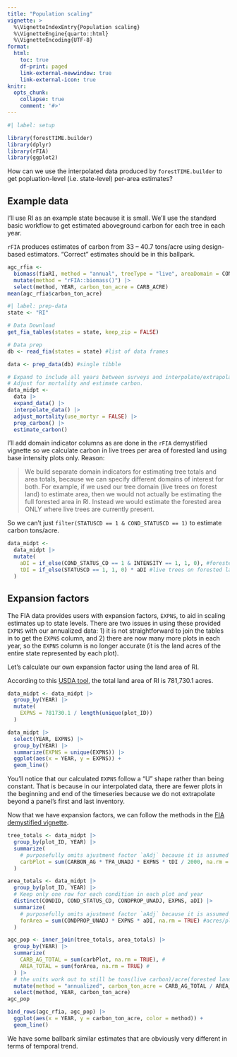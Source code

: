 ```yaml
---
title: "Population scaling"
vignette: >
  %\VignetteIndexEntry{Population scaling}
  %\VignetteEngine{quarto::html}
  %\VignetteEncoding{UTF-8}
format:
  html:
    toc: true
    df-print: paged
    link-external-newwindow: true
    link-external-icon: true
knitr:
  opts_chunk:
    collapse: true
    comment: '#>'
---
```


```r
#| label: setup

library(forestTIME.builder)
library(dplyr)
library(rFIA)
library(ggplot2)
```

How can we use the interpolated data produced by `forestTIME.builder` to get popluation-level (i.e. state-level) per-area estimates?

## Example data

I'll use RI as an example state because it is small.
We'll use the standard basic workflow to get estimated aboveground carbon for each tree in each year.

::: callout-important
`rFIA` produces estimates of carbon from 33 -- 40.7 tons/acre using design-based estimators.
"Correct" estimates should be in this ballpark.

```r
agc_rfia <- 
  biomass(fiaRI, method = "annual", treeType = "live", areaDomain = COND_STATUS_CD == 1 & INTENSITY == 1) |> 
  mutate(method = "rFIA::biomass()") |> 
  select(method, YEAR, carbon_ton_acre = CARB_ACRE)
mean(agc_rfia$carbon_ton_acre)
```
:::

```r
#| label: prep-data
state <- "RI"

# Data Download
get_fia_tables(states = state, keep_zip = FALSE)

# Data prep
db <- read_fia(states = state) #list of data frames

data <- prep_data(db) #single tibble

# Expand to include all years between surveys and interpolate/extrapolate
# Adjust for mortality and estimate carbon.
data_midpt <-
  data |>
  expand_data() |>
  interpolate_data() |>
  adjust_mortality(use_mortyr = FALSE) |>
  prep_carbon() |>
  estimate_carbon() 
```

I'll add domain indicator columns as are done in the `rFIA` demystified vignette so we calculate carbon in live trees per area of forested land using base intensity plots only.
Reason:

> We build separate domain indicators for estimating tree totals and area totals, because we can specify different domains of interest for both.
> For example, if we used our tree domain (live trees on forest land) to estimate area, then we would not actually be estimating the full forested area in RI.
> Instead we would estimate the forested area ONLY where live trees are currently present.

So we can't just `filter(STATUSCD == 1 & COND_STATUSCD == 1)` to estimate carbon tons/acre.

```r
data_midpt <-
  data_midpt |>
  mutate(
    aDI = if_else(COND_STATUS_CD == 1 & INTENSITY == 1, 1, 0), #forested land
    tDI = if_else(STATUSCD == 1, 1, 0) * aDI #live trees on forested land
  )
```

## Expansion factors

The FIA data provides users with expansion factors, `EXPNS`, to aid in scaling estimates up to state levels.  There are two issues in using these provided `EXPNS` with our annualized data: 1) it is not straightforward to join the tables in to get the `EXPNS` column, and 2) there are now many more plots in each year, so the `EXPNS` column is no longer accurate (it is the land acres of the entire state represented by each plot).

Let's calculate our own expansion factor using the land area of RI.

According to this [USDA tool](https://experience.arcgis.com/experience/ddb54b68e915431182d406f9778694cb/page/Land-Resources-Dashboard), the total land area of RI is 781,730.1 acres.

```r
data_midpt <- data_midpt |>
  group_by(YEAR) |>
  mutate(
    EXPNS = 781730.1 / length(unique(plot_ID))
  )

data_midpt |>
  select(YEAR, EXPNS) |>
  group_by(YEAR) |>
  summarize(EXPNS = unique(EXPNS)) |>
  ggplot(aes(x = YEAR, y = EXPNS)) +
  geom_line()
```

You'll notice that our calculated `EXPNS` follow a "U" shape rather than being constant.  That is because in our interpolated data, there are fewer plots in the beginning and end of the timeseries because we do not extrapolate beyond a panel's first and last inventory.


Now that we have expansion factors, we can follow the methods in the [FIA demystified vignette](https://doserlab.com/files/rfia/articles/fiademystified#without-sampling-errors).

```r
tree_totals <- data_midpt |>
  group_by(plot_ID, YEAR) |>
  summarize(
    # purposefully omits ajustment factor `aAdj` because it is assumed to be 1
    carbPlot = sum(CARBON_AG * TPA_UNADJ * EXPNS * tDI / 2000, na.rm = TRUE), #tons/plot
  )

area_totals <- data_midpt |>
  group_by(plot_ID, YEAR) |>
  # Keep only one row for each condition in each plot and year
  distinct(CONDID, COND_STATUS_CD, CONDPROP_UNADJ, EXPNS, aDI) |>
  summarize(
    # purposefully omits ajustment factor `aAdj` because it is assumed to be 1
    forArea = sum(CONDPROP_UNADJ * EXPNS * aDI, na.rm = TRUE) #acres/plot
  )

agc_pop <- inner_join(tree_totals, area_totals) |> 
  group_by(YEAR) |> 
  summarize(
    CARB_AG_TOTAL = sum(carbPlot, na.rm = TRUE), #
    AREA_TOTAL = sum(forArea, na.rm = TRUE) #
  ) |>
  # the units work out to still be tons(live carbon)/acre(forested land) even if the variable names are misleading
  mutate(method = "annualized", carbon_ton_acre = CARB_AG_TOTAL / AREA_TOTAL) |>
  select(method, YEAR, carbon_ton_acre)
agc_pop
```

```r
bind_rows(agc_rfia, agc_pop) |> 
  ggplot(aes(x = YEAR, y = carbon_ton_acre, color = method)) +
  geom_line()

```

We have some ballbark similar estimates that are obviously very different in terms of temporal trend.